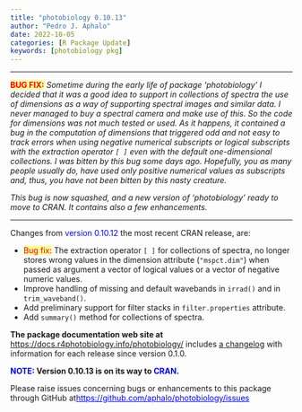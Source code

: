 ```yaml
---
title: "photobiology 0.10.13"
author: "Pedro J. Aphalo"
date: 2022-10-05
categories: [R Package Update]
keywords: [photobiology pkg]
---
```


<hr />

<strong>[BUG FIX:]{style="color: #ff0000; background-color: #ffff99;"}</strong> <em>Sometime during the early life of package 'photobiology' I decided that it was a good idea to support in collections of spectra the use of dimensions as a way of supporting spectral images and similar data. I never managed to buy a spectral camera and make use of this. So the code for dimensions was not much tested or used. As it happens, it contained a bug in the computation of dimensions that triggered odd and not easy to track errors when using negative numerical subscripts or logical subscripts with the extraction operator `[ ]` even with the default one-dimensional collections. I was bitten by this bug some days ago. Hopefully, you as many people usually do, have used only positive numerical values as subscripts and, thus, you have not been bitten by this nasty creature. </em>

<em>This bug is now squashed, and a new version of 'photobiology' ready to move to CRAN. It contains also a few enhancements. </em>

<hr />

Changes from [version 0.10.12]{style="color: #0000ff;"} the most recent CRAN release, are:

<ul>

<li>[Bug fix:]{style="color: #ff0000; background-color: #ffff99;"} The extraction operator `[ ]` for collections of spectra, no longer stores wrong values in the dimension attribute (`"mspct.dim"`) when passed as argument a vector of logical values or a vector of negative numeric values.</li>

<li>Improve handling of missing and default wavebands in `irrad()` and in `trim_waveband()`.</li>

<li>Add preliminary support for filter stacks in `filter.properties` attribute.</li>

<li>Add `summary()` method for collections of spectra.</li>

</ul>

<strong>The package documentation web site at</strong><a href="https://docs.r4photobiology.info/photobiology/"> https://docs.r4photobiology.info/photobiology/</a> includes <a href="https://docs.r4photobiology.info/photobiology/news/index.html">a changelog</a> with information for each release since version 0.1.0.

[<strong>]{style="text-indent: 0em;"}[NOTE:]{style="color: #0000ff;"} Version 0.10.13 is on its way to [CRAN. ]{style="color: #0000ff;"}</strong><strong>[ </strong>]{style="text-indent: 0em;"}

[Please raise issues concerning bugs or enhancements to this package through GitHub at]{style="text-indent: 0em;"}[ <a style="text-indent: 0em; color: #0000ff;" href="https://bitbucket.org/aphalo/photobiology/issues">https://github.com/aphalo/photobiology/issues</a>]{style="color: #0000ff;"}
